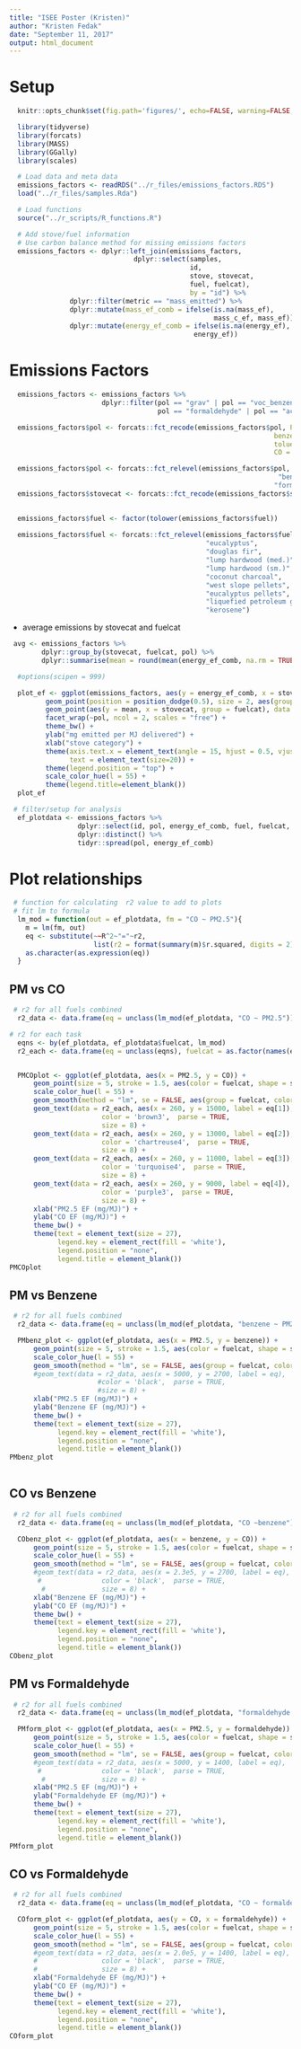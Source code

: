 ```yaml
---
title: "ISEE Poster (Kristen)"
author: "Kristen Fedak"
date: "September 11, 2017"
output: html_document
---
```


# Setup

```r
  knitr::opts_chunk$set(fig.path='figures/', echo=FALSE, warning=FALSE, message=FALSE, cache=FALSE)
```

```r
  library(tidyverse)
  library(forcats)
  library(MASS)
  library(GGally)
  library(scales)
```

```r
  # Load data and meta data
  emissions_factors <- readRDS("../r_files/emissions_factors.RDS")
  load("../r_files/samples.Rda")
```

```r
  # Load functions
  source("../r_scripts/R_functions.R")
```


```r
  # Add stove/fuel information
  # Use carbon balance method for missing emissions factors
  emissions_factors <- dplyr::left_join(emissions_factors, 
                               dplyr::select(samples,
                                             id,
                                             stove, stovecat,
                                             fuel, fuelcat),
                                             by = "id") %>%
               dplyr::filter(metric == "mass_emitted") %>%
               dplyr::mutate(mass_ef_comb = ifelse(is.na(mass_ef),
                                                   mass_c_ef, mass_ef)) %>%
               dplyr::mutate(energy_ef_comb = ifelse(is.na(energy_ef), energy_c_ef,
                                              energy_ef))
```

# Emissions Factors

```r
  emissions_factors <- emissions_factors %>% 
                       dplyr::filter(pol == "grav" | pol == "voc_benzene" | pol == "co" |
                                     pol == "formaldehyde" | pol == "acetaldehyde" | pol == "voc_toluene", id != "1A")

  emissions_factors$pol <- forcats::fct_recode(emissions_factors$pol, PM2.5 = "grav",
                                                                  benzene = "voc_benzene",
                                                                  toluene = "voc_toluene",
                                                                  CO = "co")

  emissions_factors$pol <- forcats::fct_relevel(emissions_factors$pol, "PM2.5", "CO",
                                                                   "benzene", "toluene",
                                                                  "formaldehyde", "acetaldehyde")
  emissions_factors$stovecat <- forcats::fct_recode(emissions_factors$stovecat, insulated = "improved",
                                                                                liquid = "advanced")

  emissions_factors$fuel <- factor(tolower(emissions_factors$fuel))
  
  emissions_factors$fuel <- forcats::fct_relevel(emissions_factors$fuel, "oak",
                                                 "eucalyptus",
                                                 "douglas fir",
                                                 "lump hardwood (med.)",
                                                 "lump hardwood (sm.)",
                                                 "coconut charcoal",
                                                 "west slope pellets",
                                                 "eucalyptus pellets",
                                                 "liquefied petroleum gas",
                                                 "kerosene")
```

* average emissions by stovecat and fuelcat

```r
 avg <- emissions_factors %>%
        dplyr::group_by(stovecat, fuelcat, pol) %>%
        dplyr::summarise(mean = round(mean(energy_ef_comb, na.rm = TRUE), 1))
```



```r
  #options(scipen = 999)

  plot_ef <- ggplot(emissions_factors, aes(y = energy_ef_comb, x = stovecat)) +
         geom_point(position = position_dodge(0.5), size = 2, aes(group = fuel, color = fuel)) +
         geom_point(aes(y = mean, x = stovecat, group = fuelcat), data = avg, position = position_dodge(0.5), shape = 4, size = 2, stroke = 2) +
         facet_wrap(~pol, ncol = 2, scales = "free") +
         theme_bw() +
         ylab("mg emitted per MJ delivered") +
         xlab("stove category") +
         theme(axis.text.x = element_text(angle = 15, hjust = 0.5, vjust = 0.55),
               text = element_text(size=20)) +
         theme(legend.position = "top") +
         scale_color_hue(l = 55) +
         theme(legend.title=element_blank())
  plot_ef

```


```r
 # filter/setup for analysis
  ef_plotdata <- emissions_factors %>%
                 dplyr::select(id, pol, energy_ef_comb, fuel, fuelcat, stove, stovecat) %>%
                 dplyr::distinct() %>%
                 tidyr::spread(pol, energy_ef_comb)
```

# Plot relationships 

```r
 # function for calculating  r2 value to add to plots
 # fit lm to formula
  lm_mod = function(out = ef_plotdata, fm = "CO ~ PM2.5"){
    m = lm(fm, out)
    eq <- substitute(~~R^2~"="~r2, 
                     list(r2 = format(summary(m)$r.squared, digits = 2)))
    as.character(as.expression(eq))
  }

```

## PM vs CO

```r
 # r2 for all fuels combined
  r2_data <- data.frame(eq = unclass(lm_mod(ef_plotdata, "CO ~ PM2.5")))

# r2 for each task
  eqns <- by(ef_plotdata, ef_plotdata$fuelcat, lm_mod)
  r2_each <- data.frame(eq = unclass(eqns), fuelcat = as.factor(names(eqns)))


  PMCOplot <- ggplot(ef_plotdata, aes(x = PM2.5, y = CO)) + 
      geom_point(size = 5, stroke = 1.5, aes(color = fuelcat, shape = stovecat)) +
      scale_color_hue(l = 55) +
      geom_smooth(method = "lm", se = FALSE, aes(group = fuelcat, color = fuelcat)) +
      geom_text(data = r2_each, aes(x = 260, y = 15000, label = eq[1]),
                       color = 'brown3',  parse = TRUE,
                       size = 8) +
      geom_text(data = r2_each, aes(x = 260, y = 13000, label = eq[2]),
                       color = 'chartreuse4',  parse = TRUE,
                       size = 8) +
      geom_text(data = r2_each, aes(x = 260, y = 11000, label = eq[3]),
                       color = 'turquoise4',  parse = TRUE,
                       size = 8) +
      geom_text(data = r2_each, aes(x = 260, y = 9000, label = eq[4]),
                       color = 'purple3',  parse = TRUE,
                       size = 8) +
      xlab("PM2.5 EF (mg/MJ)") +
      ylab("CO EF (mg/MJ)") +
      theme_bw() +
      theme(text = element_text(size = 27),
            legend.key = element_rect(fill = 'white'),
            legend.position = "none",
            legend.title = element_blank())
PMCOplot
```


## PM vs Benzene

```r
 # r2 for all fuels combined
  r2_data <- data.frame(eq = unclass(lm_mod(ef_plotdata, "benzene ~ PM2.5")))

  PMbenz_plot <- ggplot(ef_plotdata, aes(x = PM2.5, y = benzene)) + 
      geom_point(size = 5, stroke = 1.5, aes(color = fuelcat, shape = stovecat)) +
      scale_color_hue(l = 55) +
      geom_smooth(method = "lm", se = FALSE, aes(group = fuelcat, color = fuelcat)) +
      #geom_text(data = r2_data, aes(x = 5000, y = 2700, label = eq),
                      #color = 'black',  parse = TRUE,
                      #size = 8) +
      xlab("PM2.5 EF (mg/MJ)") +
      ylab("Benzene EF (mg/MJ)") +
      theme_bw() +
      theme(text = element_text(size = 27),
            legend.key = element_rect(fill = 'white'),
            legend.position = "none",
            legend.title = element_blank())
PMbenz_plot
  
```

## CO vs Benzene

```r
 # r2 for all fuels combined
  r2_data <- data.frame(eq = unclass(lm_mod(ef_plotdata, "CO ~benzene")))

  CObenz_plot <- ggplot(ef_plotdata, aes(x = benzene, y = CO)) + 
      geom_point(size = 5, stroke = 1.5, aes(color = fuelcat, shape = stovecat)) +
      scale_color_hue(l = 55) +
      geom_smooth(method = "lm", se = FALSE, aes(group = fuelcat, color = fuelcat)) +
      #geom_text(data = r2_data, aes(x = 2.3e5, y = 2700, label = eq),
       #               color = 'black',  parse = TRUE,
        #              size = 8) +
      xlab("Benzene EF (mg/MJ)") +
      ylab("CO EF (mg/MJ)") +
      theme_bw() +
      theme(text = element_text(size = 27),
            legend.key = element_rect(fill = 'white'),
            legend.position = "none",
            legend.title = element_blank())
CObenz_plot
```

## PM vs Formaldehyde

```r
 # r2 for all fuels combined
  r2_data <- data.frame(eq = unclass(lm_mod(ef_plotdata, "formaldehyde ~ PM2.5")))

  PMform_plot <- ggplot(ef_plotdata, aes(x = PM2.5, y = formaldehyde)) + 
      geom_point(size = 5, stroke = 1.5, aes(color = fuelcat, shape = stovecat)) +
      scale_color_hue(l = 55) +
      geom_smooth(method = "lm", se = FALSE, aes(group = fuelcat, color = fuelcat)) +
      #geom_text(data = r2_data, aes(x = 5000, y = 1400, label = eq),
       #               color = 'black',  parse = TRUE,
        #              size = 8) +
      xlab("PM2.5 EF (mg/MJ)") +
      ylab("Formaldehyde EF (mg/MJ)") +
      theme_bw() +
      theme(text = element_text(size = 27),
            legend.key = element_rect(fill = 'white'),
            legend.position = "none",
            legend.title = element_blank())
PMform_plot
```

## CO vs Formaldehyde

```r
 # r2 for all fuels combined
  r2_data <- data.frame(eq = unclass(lm_mod(ef_plotdata, "CO ~ formaldehyde")))

  COform_plot <- ggplot(ef_plotdata, aes(y = CO, x = formaldehyde)) + 
      geom_point(size = 5, stroke = 1.5, aes(color = fuelcat, shape = stovecat)) +
      scale_color_hue(l = 55) +
      geom_smooth(method = "lm", se = FALSE, aes(group = fuelcat, color = fuelcat)) +
      #geom_text(data = r2_data, aes(x = 2.0e5, y = 1400, label = eq),
      #                color = 'black',  parse = TRUE,
      #                size = 8) +
      xlab("Formaldehyde EF (mg/MJ)") +
      ylab("CO EF (mg/MJ)") +
      theme_bw() +
      theme(text = element_text(size = 27),
            legend.key = element_rect(fill = 'white'),
            legend.position = "none",
            legend.title = element_blank())
COform_plot
```

